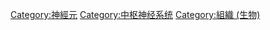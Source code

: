 [[Category:神經元|Category:神經元]]
[[Category:中枢神经系统|Category:中枢神经系统]]
[[Category:組織_(生物)|Category:組織 (生物)]]